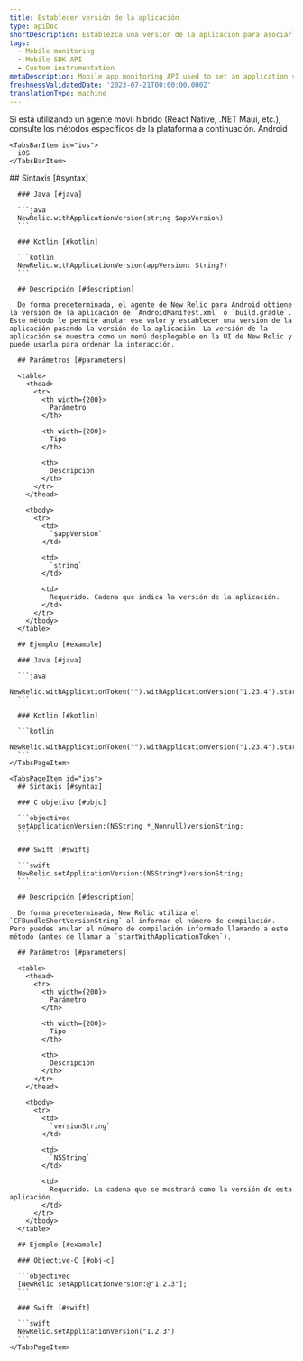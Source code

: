 ```yaml
---
title: Establecer versión de la aplicación
type: apiDoc
shortDescription: Establezca una versión de la aplicación para asociarla con una interacción.
tags:
  - Mobile monitoring
  - Mobile SDK API
  - Custom instrumentation
metaDescription: Mobile app monitoring API used to set an application version to be associated with an interaction.
freshnessValidatedDate: '2023-07-21T00:00:00.000Z'
translationType: machine
---
```


<Callout variant="important">
  Si está utilizando un agente móvil híbrido (React Native, .NET Maui, etc.), consulte los métodos específicos de la plataforma a continuación.
</Callout>

<Tabs>
  <TabsBar>
    <TabsBarItem id="android">
      Android
    </TabsBarItem>

    <TabsBarItem id="ios">
      iOS
    </TabsBarItem>
  </TabsBar>

  <TabsPages>
    <TabsPageItem id="android">
      ## Sintaxis [#syntax]

      ### Java [#java]

      ```java
      NewRelic.withApplicationVersion(string $appVersion)
      ```

      ### Kotlin [#kotlin]

      ```kotlin
      NewRelic.withApplicationVersion(appVersion: String?)
      ```

      ## Descripción [#description]

      De forma predeterminada, el agente de New Relic para Android obtiene la versión de la aplicación de `AndroidManifest.xml` o `build.gradle`. Este método le permite anular ese valor y establecer una versión de la aplicación pasando la versión de la aplicación. La versión de la aplicación se muestra como un menú desplegable en la UI de New Relic y puede usarla para ordenar la interacción.

      ## Parámetros [#parameters]

      <table>
        <thead>
          <tr>
            <th width={200}>
              Parámetro
            </th>

            <th width={200}>
              Tipo
            </th>

            <th>
              Descripción
            </th>
          </tr>
        </thead>

        <tbody>
          <tr>
            <td>
              `$appVersion`
            </td>

            <td>
              `string`
            </td>

            <td>
              Requerido. Cadena que indica la versión de la aplicación.
            </td>
          </tr>
        </tbody>
      </table>

      ## Ejemplo [#example]

      ### Java [#java]

      ```java
      NewRelic.withApplicationToken("").withApplicationVersion("1.23.4").start(this.getApplication());
      ```

      ### Kotlin [#kotlin]

      ```kotlin
      NewRelic.withApplicationToken("").withApplicationVersion("1.23.4").start(applicationContext)
      ```
    </TabsPageItem>

    <TabsPageItem id="ios">
      ## Sintaxis [#syntax]

      ### C objetivo [#objc]

      ```objectivec
      setApplicationVersion:(NSString *_Nonnull)versionString;
      ```

      ### Swift [#swift]

      ```swift
      NewRelic.setApplicationVersion:(NSString*)versionString;
      ```

      ## Descripción [#description]

      De forma predeterminada, New Relic utiliza el `CFBundleShortVersionString` al informar el número de compilación. Pero puedes anular el número de compilación informado llamando a este método (antes de llamar a `startWithApplicationToken`).

      ## Parámetros [#parameters]

      <table>
        <thead>
          <tr>
            <th width={200}>
              Parámetro
            </th>

            <th width={200}>
              Tipo
            </th>

            <th>
              Descripción
            </th>
          </tr>
        </thead>

        <tbody>
          <tr>
            <td>
              `versionString`
            </td>

            <td>
              `NSString`
            </td>

            <td>
              Requerido. La cadena que se mostrará como la versión de esta aplicación.
            </td>
          </tr>
        </tbody>
      </table>

      ## Ejemplo [#example]

      ### Objective-C [#obj-c]

      ```objectivec
      [NewRelic setApplicationVersion:@"1.2.3"];
      ```

      ### Swift [#swift]

      ```swift
      NewRelic.setApplicationVersion("1.2.3")
      ```
    </TabsPageItem>
  </TabsPages>
</Tabs>